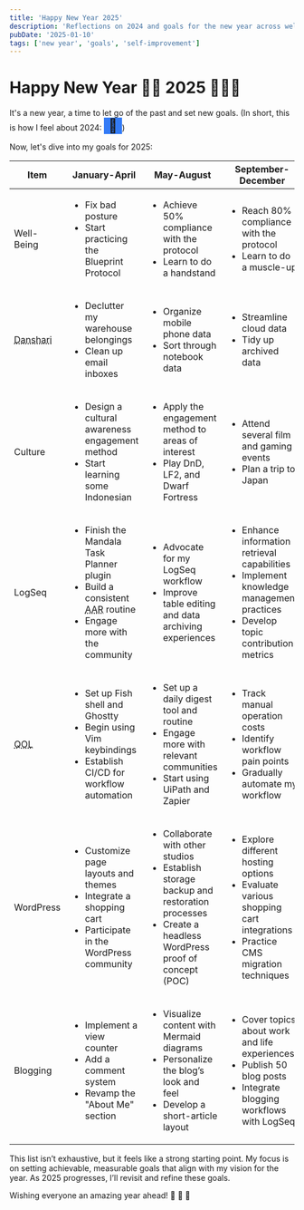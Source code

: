```yaml
---
title: 'Happy New Year 2025'
description: 'Reflections on 2024 and goals for the new year across well-being, culture, productivity, and more.'
pubDate: '2025-01-10'
tags: ['new year', 'goals', 'self-improvement']
---
```


# Happy New Year 🚀🎉 2025 🍾🏌️‍♂️

It's a new year, a time to let go of the past and set new goals. (In short, this is how I feel about 2024: <b style="width: 2rem;display: inline-block;background: #337bf6;font-size: 1.5rem;text-align: center;">🩶</b>)

Now, let's dive into my goals for 2025:

<table class="w-[75vw] relative text-[0.8rem] left-1/2 -translate-x-1/2">
  <thead>
    <tr>
      <th>Item</th>
      <th>January-April</th>
      <th>May-August</th>
      <th>September-December</th>
    </tr>
  </thead>
  <tbody>
    <tr>
      <td>Well-Being</td>
      <td>
        <ul class="list-none p-0 m-0">
          <li>Fix bad posture</li>
          <li>Start practicing the Blueprint Protocol</li>
        </ul>
      </td>
      <td>
        <ul class="list-none p-0 m-0">
          <li>Achieve 50% compliance with the protocol</li>
          <li>Learn to do a handstand</li>
        </ul>
      </td>
      <td>
        <ul class="list-none p-0 m-0">
          <li>Reach 80% compliance with the protocol</li>
          <li>Learn to do a muscle-up</li>
        </ul>
      </td>
    </tr>
    <tr>
      <td><abbr title="Decluttering">Danshari</abbr></td>
      <td>
        <ul class="list-none p-0 m-0">
          <li>Declutter my warehouse belongings</li>
          <li>Clean up email inboxes</li>
        </ul>
      </td>
      <td>
        <ul class="list-none p-0 m-0">
          <li>Organize mobile phone data</li>
          <li>Sort through notebook data</li>
        </ul>
      </td>
      <td>
        <ul class="list-none p-0 m-0">
          <li>Streamline cloud data</li>
          <li>Tidy up archived data</li>
        </ul>
      </td>
    </tr>
    <tr>
      <td>Culture</td>
      <td>
        <ul class="list-none p-0 m-0">
          <li>Design a cultural awareness engagement method</li>
          <li>Start learning some Indonesian</li>
        </ul>
      </td>
      <td>
        <ul class="list-none p-0 m-0">
          <li>Apply the engagement method to areas of interest</li>
          <li>Play DnD, LF2, and Dwarf Fortress</li>
        </ul>
      </td>
      <td>
        <ul class="list-none p-0 m-0">
          <li>Attend several film and gaming events</li>
          <li>Plan a trip to Japan</li>
        </ul>
      </td>
    </tr>
    <tr>
      <td>LogSeq</td>
      <td>
        <ul class="list-none p-0 m-0">
          <li>Finish the Mandala Task Planner plugin</li>
          <li>Build a consistent <abbr title="After-Action Review">AAR</abbr> routine</li>
          <li>Engage more with the community</li>
        </ul>
      </td>
      <td>
        <ul class="list-none p-0 m-0">
          <li>Advocate for my LogSeq workflow</li>
          <li>Improve table editing and data archiving experiences</li>
        </ul>
      </td>
      <td>
        <ul class="list-none p-0 m-0">
          <li>Enhance information retrieval capabilities</li>
          <li>Implement knowledge management practices</li>
          <li>Develop topic contribution metrics</li>
        </ul>
      </td>
    </tr>
    <tr>
      <td><abbr title="Quality of Life">QOL</abbr></td>
      <td>
        <ul class="list-none p-0 m-0">
          <li>Set up Fish shell and Ghostty</li>
          <li>Begin using Vim keybindings</li>
          <li>Establish CI/CD for workflow automation</li>
        </ul>
      </td>
      <td>
        <ul class="list-none p-0 m-0">
          <li>Set up a daily digest tool and routine</li>
          <li>Engage more with relevant communities</li>
          <li>Start using UiPath and Zapier</li>
        </ul>
      </td>
      <td>
        <ul class="list-none p-0 m-0">
          <li>Track manual operation costs</li>
          <li>Identify workflow pain points</li>
          <li>Gradually automate my workflow</li>
        </ul>
      </td>
    </tr>
    <tr>
      <td>WordPress</td>
      <td>
        <ul class="list-none p-0 m-0">
          <li>Customize page layouts and themes</li>
          <li>Integrate a shopping cart</li>
          <li>Participate in the WordPress community</li>
        </ul>
      </td>
      <td>
        <ul class="list-none p-0 m-0">
          <li>Collaborate with other studios</li>
          <li>Establish storage backup and restoration processes</li>
          <li>Create a headless WordPress proof of concept (POC)</li>
        </ul>
      </td>
      <td>
        <ul class="list-none p-0 m-0">
          <li>Explore different hosting options</li>
          <li>Evaluate various shopping cart integrations</li>
          <li>Practice CMS migration techniques</li>
        </ul>
      </td>
    </tr>
    <tr>
      <td>Blogging</td>
      <td>
        <ul class="list-none p-0 m-0">
          <li>Implement a view counter</li>
          <li>Add a comment system</li>
          <li>Revamp the "About Me" section</li>
        </ul>
      </td>
      <td>
        <ul class="list-none p-0 m-0">
          <li>Visualize content with Mermaid diagrams</li>
          <li>Personalize the blog’s look and feel</li>
          <li>Develop a short-article layout</li>
        </ul>
      </td>
      <td>
        <ul class="list-none p-0 m-0">
          <li>Cover topics about work and life experiences</li>
          <li>Publish 50 blog posts</li>
          <li>Integrate blogging workflows with LogSeq</li>
        </ul>
      </td>
    </tr>
  </tbody>
</table>

This list isn’t exhaustive, but it feels like a strong starting point. My focus is on setting achievable, measurable goals that align with my vision for the year. As 2025 progresses, I’ll revisit and refine these goals.

Wishing everyone an amazing year ahead! 🥳 🎊 🙌

